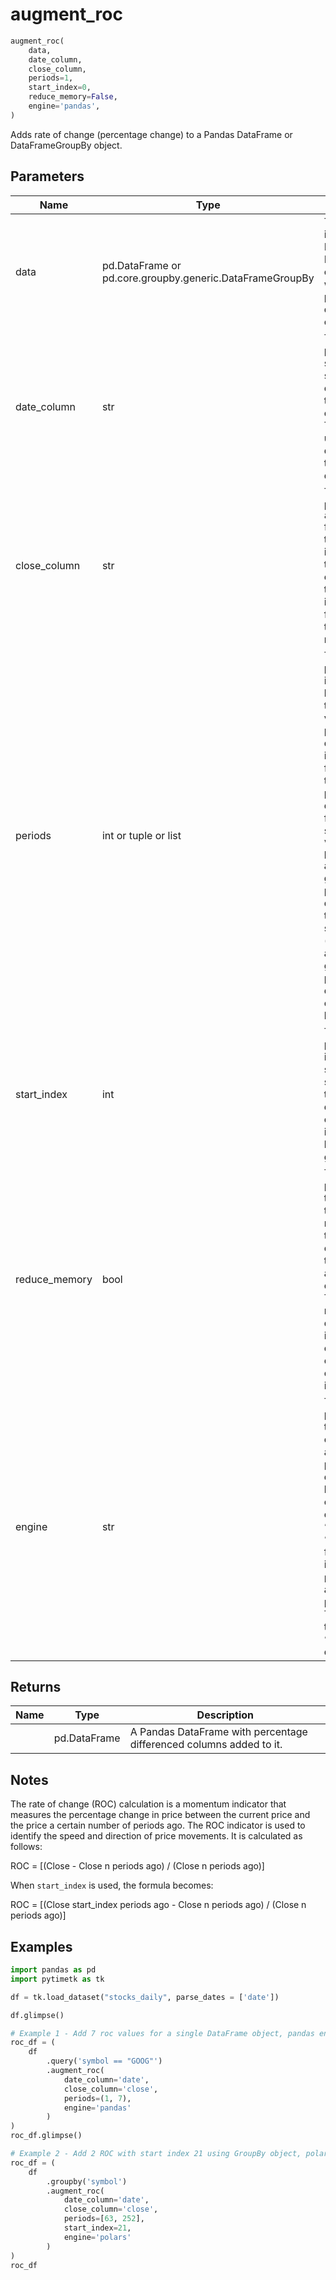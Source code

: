 # augment_roc { #pytimetk.augment_roc }

```python
augment_roc(
    data,
    date_column,
    close_column,
    periods=1,
    start_index=0,
    reduce_memory=False,
    engine='pandas',
)
```

Adds rate of change (percentage change) to a Pandas DataFrame or DataFrameGroupBy object.

## Parameters {.doc-section .doc-section-parameters}

| Name          | Type                                                     | Description                                                                                                                                                                                                                                                                                                                                                                                                                                                                                              | Default    |
|---------------|----------------------------------------------------------|----------------------------------------------------------------------------------------------------------------------------------------------------------------------------------------------------------------------------------------------------------------------------------------------------------------------------------------------------------------------------------------------------------------------------------------------------------------------------------------------------------|------------|
| data          | pd.DataFrame or pd.core.groupby.generic.DataFrameGroupBy | The `data` parameter is the input DataFrame or DataFrameGroupBy object  that you want to add percentage differenced columns to.                                                                                                                                                                                                                                                                                                                                                                          | _required_ |
| date_column   | str                                                      | The `date_column` parameter is a string that specifies the name of the  column in the DataFrame that contains the dates. This column will be  used to sort the data before adding the percentage differenced values.                                                                                                                                                                                                                                                                                     | _required_ |
| close_column  | str                                                      | The `close_column` parameter in the `augment_qsmomentum` function refers to the column in the input DataFrame that contains the closing prices of the financial instrument or asset for which you want to calculate the momentum.                                                                                                                                                                                                                                                                        | _required_ |
| periods       | int or tuple or list                                     | The `periods` parameter is an integer, tuple, or list that specifies the  periods to shift values when percentage differencing.   - If it is an integer, the function will add that number of percentage differences    values for each column specified in the `value_column` parameter.   - If it is a tuple, it will generate percentage differences from the first to the second    value (inclusive).   - If it is a list, it will generate percentage differences based on the values in the list. | `1`        |
| start_index   | int                                                      | The `start_index` parameter is an integer that specifies the starting index for the percentage difference calculation.  Default is 0 which is the last element in the group.                                                                                                                                                                                                                                                                                                                             | `0`        |
| reduce_memory | bool                                                     | The `reduce_memory` parameter is used to specify whether to reduce the memory usage of the DataFrame by converting int, float to smaller bytes and str to categorical data. This reduces memory for large data but may impact resolution of float and will change str to categorical. Default is True.                                                                                                                                                                                                   | `False`    |
| engine        | str                                                      | The `engine` parameter is used to specify the engine to use for  augmenting percentage differences. It can be either "pandas" or "polars".   - The default value is "pandas".  - When "polars", the function will internally use the `polars` library  for augmenting percentage diffs. This can be faster than using "pandas" for large  datasets.                                                                                                                                                      | `'pandas'` |

## Returns {.doc-section .doc-section-returns}

| Name   | Type         | Description                                                         |
|--------|--------------|---------------------------------------------------------------------|
|        | pd.DataFrame | A Pandas DataFrame with percentage differenced columns added to it. |

## Notes {.doc-section .doc-section-notes}

The rate of change (ROC) calculation is a momentum indicator that measures the percentage change in price between the current price and the price a certain number of periods ago. The ROC indicator is used to identify the speed and direction of price movements. It is calculated as follows:

ROC = [(Close - Close n periods ago) / (Close n periods ago)] 

When `start_index` is used, the formula becomes:

ROC = [(Close start_index periods ago - Close n periods ago) / (Close n periods ago)] 

## Examples {.doc-section .doc-section-examples}

```python
import pandas as pd
import pytimetk as tk

df = tk.load_dataset("stocks_daily", parse_dates = ['date'])

df.glimpse()
```

```python
# Example 1 - Add 7 roc values for a single DataFrame object, pandas engine
roc_df = (
    df 
        .query('symbol == "GOOG"') 
        .augment_roc(
            date_column='date',
            close_column='close',
            periods=(1, 7),
            engine='pandas'
        )
)
roc_df.glimpse()
```

```python
# Example 2 - Add 2 ROC with start index 21 using GroupBy object, polars engine
roc_df = (
    df 
        .groupby('symbol')
        .augment_roc(
            date_column='date',
            close_column='close',
            periods=[63, 252],
            start_index=21,
            engine='polars'
        )
)
roc_df
```